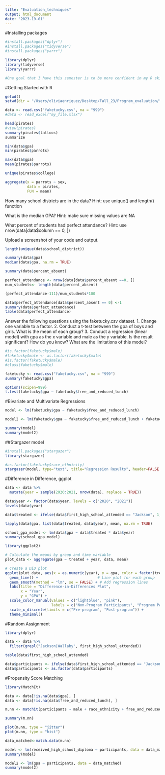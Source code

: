 ```yaml
---
title: "Evaluation_techniques"
output: html_document
date: "2023-10-01"
---
```

#Installing packages
```r
#install.packages("dplyr")
#install.packages("tidyverse")
#install.packages("yarrr")

library(dplyr)
library(tidyverse)
library(yarrr)

#One goal that I have this semester is to be more confident in my R skills. 
```

#Getting Started with R
```r
getwd()
setwd(dir = "/Users/oliviaenriquez/Desktop/Fall_23/Program_evaluation/")
```

```r
data <- read.csv("faketucky.csv", na = "999")
#data <- read_excel("my_file.xlsx")
```

```r
head(pirates)
#view(pirates)
summary(pirates$tattoos)
summarize

```

```r
min(data$gpa)
min(pirates$parrots)

max(data$gpa)
mean(pirates$parrots)

unique(pirates$college)
```

```r
aggregate(x = parrots ~ sex,
          data = pirates,
          FUN = mean)
```

How many school districts are in the data?
Hint: use unique() and length() function

What is the median GPA?
Hint: make sure missing values are NA

What percent of students had perfect attendance?
Hint: use nrow(data[data$column == 0, ])

Upload a screenshot of your code and output.

```r
length(unique(data$school_district))
```

```r
summary(data$gpa)
median(data$gpa, na.rm = TRUE)
```

```r
summary(data$percent_absent)

perfect_attendance <- nrow(data[data$percent_absent ==0, ])
num_students<- length(data$percent_absent)

(perfect_attendance-111)/num_students*100

data$perfect_attendance[data$percent_absent == 0] <-1
summary(data$perfect_attendance)
table(data$perfect_attendance)

```


Answer the following questions using the faketucky.csv dataset.
1. Change one variable to a factor.
2. Conduct a t-test between the gpa of boys and girls. What is the mean of each group?
3. Conduct a regression (linear model) with gpa as the x variable and male as the y variable. Is the result significant? How do you know? What are the limitations of this model?

```r
#is.factor(faketucky$male)
#faketucky$male <- as.factor(faketucky$male)
#is.factor(faketucky$male)
#class(faketucky$male)
```
```r
faketucky <- read.csv("faketucky.csv", na = "999") 
summary(faketucky$gpa)
```

```r
options(scipen=999)
t.test(faketucky$gpa ~ faketucky$free_and_reduced_lunch)
```

#Bivariate and Multivariate Regressions
```r
model <- lm(faketucky$gpa ~ faketucky$free_and_reduced_lunch)

model2 <- lm(faketucky$gpa ~ faketucky$free_and_reduced_lunch + faketucky$male + faketucky$race_ethnicity)

summary(model)
summary(model2)
```

##Stargazer model
```r
#install.packages("stargazer")
library(stargazer)

#as.factor(faketucky$race_ethnicity)
stargazer(model, type="text", title="Regression Results", header=FALSE, keep.stat="n", single.row=TRUE, digits =2, out = "regression.results.doc")

```


#Difference in Difference, ggplot
```r
data <- data %>%
  mutate(year = sample(2020:2021, nrow(data), replace = TRUE))
```

```r
data$year <- factor(data$year, levels = c("2020", "2021"))
levels(data$year)
```


```r
data$treated <- ifelse(data$first_high_school_attended == "Jackson", 1, 0)
```

```r
tapply(data$gpa, list(data$treated, data$year), mean, na.rm = TRUE)
```

```r
school_gpa_model <- lm(data$gpa ~ data$treated * data$year)
summary(school_gpa_model)
```

```r
library(ggplot2)

# Calculate the means by group and time variable
plot_data <- aggregate(gpa ~ treated + year, data, mean)
```

```r
# Create a DiD plot
ggplot(plot_data, aes(x = as.numeric(year), y = gpa, color = factor(treated))) +
  geom_line() +                           # Line plot for each group
  geom_smooth(method = "lm", se = FALSE) + # Add regression lines
  labs(title = "Difference-in-Differences Plot",
       x = "Year",
       y = "GPA") +
  scale_color_manual(values = c("lightblue", "pink"), 
                     labels = c("Non-Program Participants", "Program Participants")) +
  scale_x_discrete(limits = c("Pre-program", "Post-program")) +
  theme_minimal()

```

#Random Assignment
```r
library(dplyr)

data <- data %>%
  filter(grepl("Jackson|Wallaby", first_high_school_attended))

table(data$first_high_school_attended)

data$participants <- ifelse(data$first_high_school_attended == "Jackson", 1, 0)
data$participants <- as.factor(data$participants)
```
#Propensity Score Matching
```r
library(MatchIt)

data <- data[!is.na(data$gpa), ]
data <- data[!is.na(data$free_and_reduced_lunch), ]

m.nn <- matchit(participants ~ male + race_ethnicity + free_and_reduced_lunch + percent_absent + gpa,  data = data, method = "nearest", ratio = 1)

summary(m.nn)

plot(m.nn, type = "jitter")
plot(m.nn, type = "hist")
```


```r
data_matched<-match.data(m.nn)
```

```r
model <- lm(received_high_school_diploma ~ participants, data = data_matched)
summary(model)
```

```r
model2 <- lm(gpa ~ participants, data = data_matched)
summary(model2)
```











